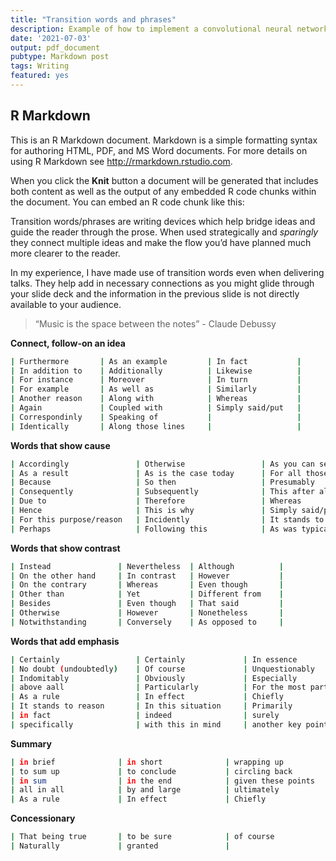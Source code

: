 ```yaml
---
title: "Transition words and phrases"
description: Example of how to implement a convolutional neural network in PyTorch
date: '2021-07-03'
output: pdf_document
pubtype: Markdown post
tags: Writing
featured: yes
---
```


## R Markdown

This is an R Markdown document. Markdown is a simple formatting syntax for authoring HTML, PDF, and MS Word documents. For more details on using R Markdown see <http://rmarkdown.rstudio.com>.

When you click the **Knit** button a document will be generated that includes both content as well as the output of any embedded R code chunks within the document. You can embed an R code chunk like this:



Transition words/phrases are writing devices which help bridge ideas and guide the reader through the prose. When used strategically and _sparingly_ they connect multiple ideas and make the flow you'd have planned much more clearer to the reader. 

In my experience, I have made use of transition words even when delivering talks. They help add in necessary connections as you might glide through your slide deck and the information in the previous slide is not directly available to your audience. 

> “Music is the space between the notes” - Claude Debussy

**Connect, follow-on an idea**


\begin{table}[]
\centering
\caption{Put a title here}
\begin{tabular}{|l|l|l|l|}
\hline
Johnson Family & Transformation & Parameter Conditions & X Condition \\ \hline
$S_B$ & $Z=\gamma + \eta ln(\frac {X - \epsilon} {\lambda + \epsilon - X})$ & $\eta, \lambda >0, -\infty < \gamma, \epsilon < \infty$ & $\epsilon < X < \epsilon + \lambda$ \\ \hline
$S_L$ & $Z=\gamma + \eta ln(X - \epsilon)$ & $\eta >0, -\infty < \gamma, \epsilon < \infty$ & $X > \epsilon$ \\ \hline
$S_U$ & $Z=\gamma + \eta \sinh^{-1}(\frac {X - \epsilon} {\lambda})$ & $\eta, \lambda >0, -\infty < \gamma, \epsilon < \infty$ & $-\infty < X < \infty$ \\ \hline
\end{tabular}
\end{table}


```bash
| Furthermore     	| As an example     	| In fact         	|
| In addition to  	| Additionally      	| Likewise        	|
| For instance    	| Moreover          	| In turn         	|
| For example     	| As well as        	| Similarly       	|
| Another reason  	| Along with        	| Whereas         	|
| Again           	| Coupled with      	| Simply said/put 	|
| Correspondinly  	| Speaking of       	|                 	|
| Identically     	| Along those lines 	|                 	|
```

**Words that show cause**

```bash
| Accordingly             	| Otherwise             	| As you can see       	|
| As a result             	| As is the case today  	| For all those reason 	|
| Because                 	| So then               	| Presumably           	|
| Consequently            	| Subsequently          	| This after all       	|
| Due to                  	| Therefore             	| Whereas              	|
| Hence                   	| This is why           	| Simply said/put      	|
| For this purpose/reason 	| Incidently            	| It stands to reason  	|
| Perhaps                 	| Following this        	| As was typical       	|
```

**Words that show contrast**

```bash
| Instead            	| Nevertheless 	| Although       	|
| On the other hand  	| In contrast  	| However        	|
| On the contrary    	| Whereas      	| Even though    	|
| Other than         	| Yet          	| Different from 	|
| Besides            	| Even though  	| That said      	|
| Otherwise          	| However      	| Nonetheless    	|
| Notwithstanding    	| Conversely   	| As opposed to  	|
```

**Words that add emphasis**

```bash
| Certainly               	| Certainly          	| In essence         	|
| No doubt (undoubtedly)  	| Of course          	| Unquestionably     	|
| Indomitably             	| Obviously          	| Especially         	|
| above aall              	| Particularly       	| For the most part  	|
| As a rule               	| In effect          	| Chiefly            	|
| It stands to reason     	| In this situation  	| Primarily          	|
| in fact                 	| indeed             	| surely             	|
| specifically            	| with this in mind  	| another key point  	|
```

**Summary**

```bash
| in brief            	| in short           	| wrapping up         	|
| to sum up           	| to conclude        	| circling back       	|
| in sum              	| in the end         	| given these points  	|
| all in all          	| by and large       	| ultimately          	|
| As a rule           	| In effect          	| Chiefly             	|
```

**Concessionary**

```bash
| That being true     	| to be sure         	| of course           	|
| Naturally           	| granted            	|                     	|
```
